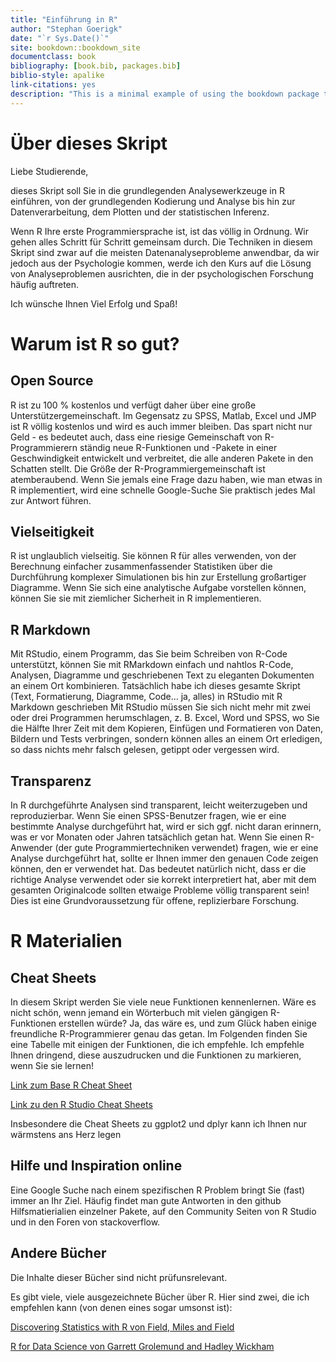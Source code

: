 ```yaml
--- 
title: "Einführung in R"
author: "Stephan Goerigk"
date: "`r Sys.Date()`"
site: bookdown::bookdown_site
documentclass: book
bibliography: [book.bib, packages.bib]
biblio-style: apalike
link-citations: yes
description: "This is a minimal example of using the bookdown package to write a book. The output format for this example is bookdown::gitbook."
---
```


# Über dieses Skript {-}

Liebe Studierende,

dieses Skript soll Sie in die grundlegenden Analysewerkzeuge in R einführen, von der grundlegenden Kodierung und Analyse bis hin zur Datenverarbeitung, dem Plotten und der statistischen Inferenz.

Wenn R Ihre erste Programmiersprache ist, ist das völlig in Ordnung. Wir gehen alles Schritt für Schritt gemeinsam durch. Die Techniken in diesem Skript sind zwar auf die meisten Datenanalyseprobleme anwendbar, da wir jedoch aus der Psychologie kommen, werde ich den Kurs auf die Lösung von Analyseproblemen ausrichten, die in der psychologischen Forschung häufig auftreten.

Ich wünsche Ihnen Viel Erfolg und Spaß! 

# Warum ist R so gut?

## Open Source

R ist zu 100 % kostenlos und verfügt daher über eine große Unterstützergemeinschaft. Im Gegensatz zu SPSS, Matlab, Excel und JMP ist R völlig kostenlos und wird es auch immer bleiben. Das spart nicht nur Geld - es bedeutet auch, dass eine riesige Gemeinschaft von R-Programmierern ständig neue R-Funktionen und -Pakete in einer Geschwindigkeit entwickelt und verbreitet, die alle anderen Pakete in den Schatten stellt. Die Größe der R-Programmiergemeinschaft ist atemberaubend. Wenn Sie jemals eine Frage dazu haben, wie man etwas in R implementiert, wird eine schnelle Google-Suche Sie praktisch jedes Mal zur Antwort führen.

## Vielseitigkeit

R ist unglaublich vielseitig. Sie können R für alles verwenden, von der Berechnung einfacher zusammenfassender Statistiken über die Durchführung komplexer Simulationen bis hin zur Erstellung großartiger Diagramme. Wenn Sie sich eine analytische Aufgabe vorstellen können, können Sie sie mit ziemlicher Sicherheit in R implementieren.

## R Markdown

Mit RStudio, einem Programm, das Sie beim Schreiben von R-Code unterstützt, können Sie mit RMarkdown einfach und nahtlos R-Code, Analysen, Diagramme und geschriebenen Text zu eleganten Dokumenten an einem Ort kombinieren. Tatsächlich habe ich dieses gesamte Skript (Text, Formatierung, Diagramme, Code... ja, alles) in RStudio mit R Markdown geschrieben Mit RStudio müssen Sie sich nicht mehr mit zwei oder drei Programmen herumschlagen, z. B. Excel, Word und SPSS, wo Sie die Hälfte Ihrer Zeit mit dem Kopieren, Einfügen und Formatieren von Daten, Bildern und Tests verbringen, sondern können alles an einem Ort erledigen, so dass nichts mehr falsch gelesen, getippt oder vergessen wird.

## Transparenz

In R durchgeführte Analysen sind transparent, leicht weiterzugeben und reproduzierbar. Wenn Sie einen SPSS-Benutzer fragen, wie er eine bestimmte Analyse durchgeführt hat, wird er sich ggf. nicht daran erinnern, was er vor Monaten oder Jahren tatsächlich getan hat. Wenn Sie einen R-Anwender (der gute Programmiertechniken verwendet) fragen, wie er eine Analyse durchgeführt hat, sollte er Ihnen immer den genauen Code zeigen können, den er verwendet hat. Das bedeutet natürlich nicht, dass er die richtige Analyse verwendet oder sie korrekt interpretiert hat, aber mit dem gesamten Originalcode sollten etwaige Probleme völlig transparent sein! Dies ist eine Grundvoraussetzung für offene, replizierbare Forschung.

# R Materialien

## Cheat Sheets

In diesem Skript werden Sie viele neue Funktionen kennenlernen. Wäre es nicht schön, wenn jemand ein Wörterbuch mit vielen gängigen R-Funktionen erstellen würde? Ja, das wäre es, und zum Glück haben einige freundliche R-Programmierer genau das getan. Im Folgenden finden Sie eine Tabelle mit einigen der Funktionen, die ich empfehle. Ich empfehle Ihnen dringend, diese auszudrucken und die Funktionen zu markieren, wenn Sie sie lernen!

[Link zum Base R  Cheat Sheet](https://cran.r-project.org/doc/contrib/Short-refcard.pdf)

[Link zu den R Studio Cheat Sheets](https://www.rstudio.com/resources/cheatsheets/)

Insbesondere die Cheat Sheets zu ggplot2 und dplyr kann ich Ihnen nur wärmstens ans Herz legen

## Hilfe und Inspiration online

Eine Google Suche nach einem spezifischen R Problem bringt Sie (fast) immer an Ihr Ziel. Häufig findet man gute Antworten in den github Hilfsmatierialien einzelner Pakete, auf den Community Seiten von R Studio und in den Foren von stackoverflow.

## Andere Bücher

Die Inhalte dieser Bücher sind nicht prüfunsrelevant.

Es gibt viele, viele ausgezeichnete Bücher über R. Hier sind zwei, die ich empfehlen kann (von denen eines sogar umsonst ist):

[Discovering Statistics with R von Field, Miles and Field](https://www.amazon.com/Discovering-Statistics-Using-Andy-Field/dp/1446200469/ref=sr_1_2?ie=UTF8&qid=1487759316&sr=8-2&keywords=statistics+with+r)

[R for Data Science von Garrett Grolemund and Hadley Wickham](http://r4ds.had.co.nz)


